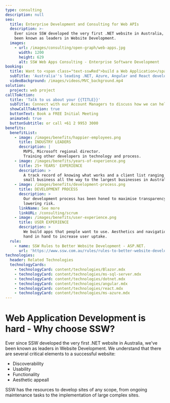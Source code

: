 ```yaml
---
type: consulting
description: null
seo:
  title: Enterprise Development and Consulting for Web APIs
  description: >-
    Ever since SSW developed the very first .NET website in Australia, we've
    been known as leaders in Website Development.
  images:
    - url: /images/consulting/open-graph/web-apps.jpg
      width: 1200
      height: 629
      alt: SSW Web Apps Consulting - Enterprise Software Development
booking:
  title: Want to <span class="text-sswRed">build a Web Application</span> or API?
  subTitle: 'Australia''s leading .NET, Azure, Angular and React developers'
  videoBackground: /images/videos/MVC_background.mp4
solution:
  project: web project
callToAction:
  title: 'Talk to us about your {{TITLE}}'
  subTitle: Connect with our Account Managers to discuss how we can help.
  showCallToAction: true
  buttonText: Book a FREE Initial Meeting
  animated: true
  buttonSubtitle: or call +61 2 9953 3000
benefits:
  benefitList:
    - image: /images/benefits/happier-employees.png
      title: INDUSTRY LEADERS
      description: |
        MVPS, Microsoft regional director.
        Training other developers in technology and process.
    - image: /images/benefits/years-of-experience.png
      title: 25+ YEARS' EXPERIENCE
      description: >
        A track record of knowing what works and a client list ranging from
        small business all the way to the largest businesses in Australia.
    - image: /images/benefits/development-process.png
      title: DEVELOPMENT PROCESS
      description: >
        Our development process has been honed to maximise transparency while
        lowering risk.
      linkName: See more
      linkURL: /consulting/scrum
    - image: /images/benefits/user-experience.png
      title: USER EXPERIENCE
      description: >
        We build apps that people want to use. Aesthetics and navigation work
        hand in hand to increase user uptake.
  rule:
    - name: SSW Rules to Better Website Development - ASP.NET.
      url: 'https://www.ssw.com.au/rules/rules-to-better-website-development-asp-net'
technologies:
  header: Related Technologies
  technologyCards:
    - technologyCard: content/technologies/Blazor.mdx
    - technologyCard: content/technologies/ms-sql-server.mdx
    - technologyCard: content/technologies/dotnet.mdx
    - technologyCard: content/technologies/angular.mdx
    - technologyCard: content/technologies/react.mdx
    - technologyCard: content/technologies/ms-azure.mdx
---
```


# **Web Application Development** is hard - Why choose SSW?

<VideoEmbed url="https://www.youtube.com/watch?v=zorbI0iDFQk" caption="Web Application development is hard - Why choose SSW" duration="9 mins" />

Ever since SSW developed the very first .NET website in Australia, we've been known as leaders in Website Development. We understand that there are several critical elements to a successful website:

* Discoverability
* Usability
* Functionality
* Aesthetic appeall

SSW has the resources to develop sites of any scope, from ongoing maintenance tasks to the implementation of large complex sites.
